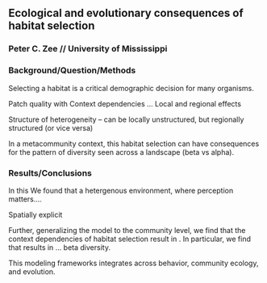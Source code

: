 ## Ecological and evolutionary consequences of habitat selection
### Peter C. Zee // University of Mississippi

### Background/Question/Methods
Selecting a habitat is a critical demographic decision for many organisms. 

Patch quality with
Context dependencies ...
Local and regional effects

Structure of heterogeneity -- can be locally unstructured, but regionally structured (or vice versa)

In a metacommunity context, this habitat selection can have consequences for the pattern of diversity seen across a landscape (beta vs alpha).



### Results/Conclusions ##
In this
We found that a hetergenous environment, where perception matters....

Spatially explicit

Further, generalizing the model to the community level, we find that the context dependencies of habitat selection result in . In particular, we find that results in ... beta diversity.


This modeling frameworks integrates across behavior, community ecology, and evolution. 



<!--
The body of the abstract is up to 400 words, split between the two sections (up to 200 words each): Background/Question/Methods, in which the objective of the study is clearly identified and the methods are described; and Results/Conclusions, in which specific results of the study are explicitly reported and their implications for ecology are briefly discussed.
The abstract must report specific results. The results may be preliminary but they may not be vague. Abstracts without explicitly stated results will be rejected.
It is understandable that abstracts describing non-traditional work may lack quantitative data; however, it is still expected that the abstract will address some question and have a “take-home message” describing specific findings.
-->